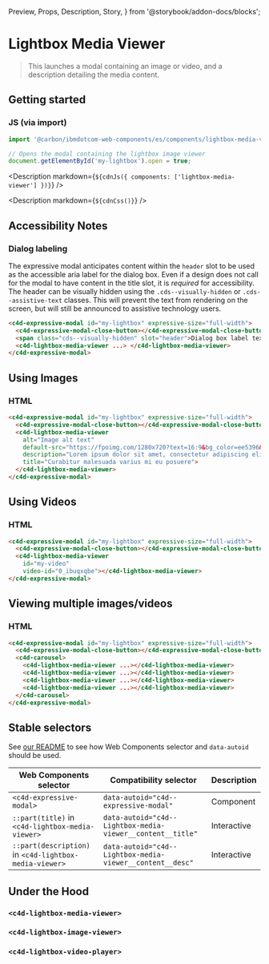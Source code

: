   Preview,
  Props,
  Description,
  Story,
} from '@storybook/addon-docs/blocks';

# Lightbox Media Viewer

> This launches a modal containing an image or video, and a description
> detailing the media content.

## Getting started

### JS (via import)

```javascript
import '@carbon/ibmdotcom-web-components/es/components/lightbox-media-viewer/lightbox-media-viewer.js';

// Opens the modal containing the lightbox image viewer
document.getElementById('my-lightbox').open = true;
```

<Description markdown={`${cdnJs({ components: ['lightbox-media-viewer'] })}`} />

<Description markdown={`${cdnCss()}`} />

## Accessibility Notes

### Dialog labeling

The expressive modal anticipates content within the `header` slot to be used as
the accessible aria label for the dialog box. Even if a design does not call for
the modal to have content in the title slot, it is _required_ for accessibility.
The header can be visually hidden using the `.cds--visually-hidden` or
`.cds--assistive-text` classes. This will prevent the text from rendering on the
screen, but will still be announced to assistive technology users.

```html
<c4d-expressive-modal id="my-lightbox" expressive-size="full-width">
  <c4d-expressive-modal-close-button></c4d-expressive-modal-close-button>
  <span class="cds--visually-hidden" slot="header">Dialog box label text</span>
  <c4d-lightbox-media-viewer ...> </c4d-lightbox-media-viewer>
</c4d-expressive-modal>
```

## Using Images

### HTML

```html
<c4d-expressive-modal id="my-lightbox" expressive-size="full-width">
  <c4d-expressive-modal-close-button></c4d-expressive-modal-close-button>
  <c4d-lightbox-media-viewer
    alt="Image alt text"
    default-src="https://fpoimg.com/1280x720?text=16:9&bg_color=ee5396&text_color=161616"
    description="Lorem ipsum dolor sit amet, consectetur adipiscing elit. Aenean et ultricies est.Mauris iaculis eget dolor nec hendrerit."
    title="Curabitur malesuada varius mi eu posuere">
  </c4d-lightbox-media-viewer>
</c4d-expressive-modal>
```

## Using Videos

### HTML

```html
<c4d-expressive-modal id="my-lightbox" expressive-size="full-width">
  <c4d-expressive-modal-close-button></c4d-expressive-modal-close-button>
  <c4d-lightbox-media-viewer
    id="my-video"
    video-id="0_ibuqxqbe"></c4d-lightbox-media-viewer>
</c4d-expressive-modal>
```

## Viewing multiple images/videos

### HTML

```html
<c4d-expressive-modal id="my-lightbox" expressive-size="full-width">
  <c4d-expressive-modal-close-button></c4d-expressive-modal-close-button>
  <c4d-carousel>
    <c4d-lightbox-media-viewer ...></c4d-lightbox-media-viewer>
    <c4d-lightbox-media-viewer ...></c4d-lightbox-media-viewer>
    <c4d-lightbox-media-viewer ...></c4d-lightbox-media-viewer>
    <c4d-lightbox-media-viewer ...></c4d-lightbox-media-viewer>
  </c4d-carousel>
</c4d-expressive-modal>
```

## Stable selectors

See
[our README](https://github.com/carbon-design-system/carbon-for-ibm-dotcom/tree/main/packages/web-components#stable-selectors-for-analytics-and-integratione2e-testing-in-web-components)
to see how Web Components selector and `data-autoid` should be used.

| Web Components selector                                | Compatibility selector                                     | Description |
| ------------------------------------------------------ | ---------------------------------------------------------- | ----------- |
| `<c4d-expressive-modal>`                               | `data-autoid="c4d--expressive-modal"`                      | Component   |
| `::part(title)` in `<c4d-lightbox-media-viewer>`       | `data-autoid="c4d--Lightbox-media-viewer__content__title"` | Interactive |
| `::part(description)` in `<c4d-lightbox-media-viewer>` | `data-autoid="c4d--Lightbox-media-viewer__content__desc"`  | Interactive |

## Under the Hood

### `<c4d-lightbox-media-viewer>`

<Props of="c4d-lightbox-media-viewer" />

### `<c4d-lightbox-image-viewer>`

<Props of="c4d-lightbox-image-viewer" />

### `<c4d-lightbox-video-player>`

<Props of="c4d-lightbox-video-player" />

<Description markdown={contributing} />
